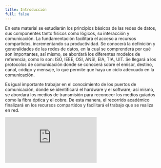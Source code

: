 ```yaml
---
title: Introducción
full: false
---
```


En este material se estudiarán los principios básicos de las redes de datos, sus componentes tanto físicos como lógicos, su interacción y comunicación. La fundamentación facilitará el acceso a recursos compartidos, incrementando su productividad. Se conocerá la definición y generalidades de las redes de datos, en la cual se comprenderá por qué son importantes, así mismo, se abordará los diferentes modelos de referencia, como lo son: ISO, IEEE, OSI, ANSI, EIA, TIA, UIT. Se llegará a los protocolos de comunicación donde se conocerá sobre el emisor, destino, canal, código y mensaje, lo que permite que haya un ciclo adecuado en la comunicación.

Es igual importante trabajar en el conocimiento de los puertos de comunicación, donde se identificará el hardware y el software; así mismo, se abordará los medios de transmisión para reconocer los medios guiados como la fibra óptica y el cobre. De esta manera, el recorrido académico finalizará en los recursos compartidos y facilitará el trabajo que se realiza en red.

<div style={{ position: "relative", paddingBottom: "56.25%", height: 0, overflow: "hidden", maxWidth: "100%", background: "#000" }}>
  <iframe
    src="https://www.youtube.com/embed/LZ9YhX64cm4?si=BNPMBBuOtwqPDAto"
    title="YouTube video player"
    frameBorder="0"
    allow="accelerometer; autoplay; clipboard-write; encrypted-media; gyroscope; picture-in-picture; web-share"
    referrerPolicy="strict-origin-when-cross-origin"
    allowFullScreen
    style={{ position: "absolute", top: 0, left: 0, width: "100%", height: "100%" }}
  ></iframe>
</div>